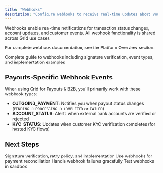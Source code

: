 ```yaml
---
title: "Webhooks"
description: "Configure webhooks to receive real-time updates about your payments"
---
```


Webhooks enable real-time notifications for transaction status changes, account updates, and customer events. All webhook functionality is shared across Grid use cases.

For complete webhook documentation, see the Platform Overview section:

<Card title="Webhooks Documentation" icon="webhook" href="/platform-overview/platform-features/webhooks">
  Complete guide to webhooks including signature verification, event types, and implementation examples
</Card>

## Payouts-Specific Webhook Events

When using Grid for Payouts & B2B, you'll primarily work with these webhook types:

- **OUTGOING_PAYMENT**: Notifies you when payout status changes (`PENDING` → `PROCESSING` → `COMPLETED` or `FAILED`)
- **ACCOUNT_STATUS**: Alerts when external bank accounts are verified or rejected
- **KYC_STATUS**: Updates when customer KYC verification completes (for hosted KYC flows)

## Next Steps

<CardGroup cols={2}>
  <Card title="Full Webhooks Guide" href="/platform-overview/platform-features/webhooks">
    Signature verification, retry policy, and implementation
  </Card>
  <Card title="Reconciliation" href="/payouts-and-b2b/payment-flow/reconciliation">
    Use webhooks for payment reconciliation
  </Card>
  <Card title="Error Handling" href="/payouts-and-b2b/payment-flow/error-handling">
    Handle webhook failures gracefully
  </Card>
  <Card title="Sandbox Testing" href="/payouts-and-b2b/platform-tools/sandbox-testing">
    Test webhooks in sandbox
  </Card>
</CardGroup>
